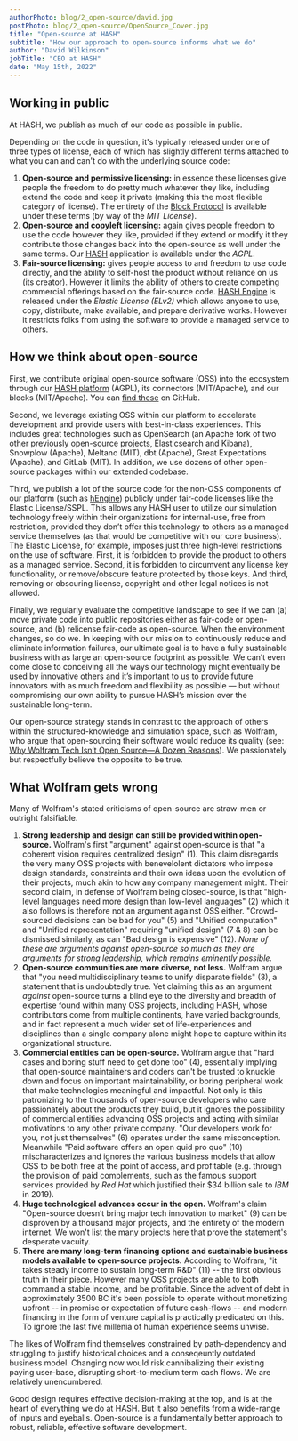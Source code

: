 ```yaml
---
authorPhoto: blog/2_open-source/david.jpg
postPhoto: blog/2_open-source/OpenSource_Cover.jpg
title: "Open-source at HASH"
subtitle: "How our approach to open-source informs what we do"
author: "David Wilkinson"
jobTitle: "CEO at HASH"
date: "May 15th, 2022"
---
```


## Working in public

At HASH, we publish as much of our code as possible in public.

Depending on the code in question, it's typically released under one of three types of license, each of which has slightly different terms attached to what you can and can't do with the underlying source code:

1. **Open-source and permissive licensing:** in essence these licenses give people the freedom to do pretty much whatever they like, including extend the code and keep it private (making this the most flexible category of license). The entirety of the [Block Protocol](https://github.com/blockprotocol/blockprotocol) is available under these terms (by way of the _MIT License_).
1. **Open-source and copyleft licensing:** again gives people freedom to use the code however they like, provided if they extend or modify it they contribute those changes back into the open-source as well under the same terms. Our [HASH](https://hash.ai/platform/hash) application is available under the _AGPL_.
1. **Fair-source licensing:** gives people access to and freedom to use code directly, and the ability to self-host the product without reliance on us (its creator). However it limits the ability of others to create competing commercial offerings based on the fair-source code. [HASH Engine](https://hash.ai/platform/engine) is released under the _Elastic License (ELv2)_ which allows anyone to use, copy, distribute, make available, and prepare derivative works. However it restricts folks from using the software to provide a managed service to others.

## How we think about open-source

First, we contribute original open-source software (OSS) into the ecosystem through our [HASH platform](https://hash.ai/platform/hash) (AGPL), its connectors (MIT/Apache), and our blocks (MIT/Apache). You can [find these](https://github.com/hashintel/hash/tree/main/packages/hash) on GitHub.

Second, we leverage existing OSS within our platform to accelerate development and provide users with best-in-class experiences. This includes great technologies such as OpenSearch (an Apache fork of two other previously open-source projects, Elasticsearch and Kibana), Snowplow (Apache), Meltano (MIT), dbt (Apache), Great Expectations (Apache), and GitLab (MIT). In addition, we use dozens of other open-source packages within our extended codebase.

Third, we publish a lot of the source code for the non-OSS components of our platform (such as [hEngine](https://hash.ai/platform/engine)) publicly under fair-code licenses like the Elastic License/SSPL. This allows any HASH user to utilize our simulation technology freely within their organizations for internal-use, free from restriction, provided they don’t offer this technology to others as a managed service themselves (as that would be competitive with our core business). The Elastic License, for example, imposes just three high-level restrictions on the use of software. First, it is forbidden to provide the product to others as a managed service. Second, it is forbidden to circumvent any license key functionality, or remove/obscure feature protected by those keys. And third, removing or obscuring license, copyright and other legal notices is not allowed.

Finally, we regularly evaluate the competitive landscape to see if we can (a) move private code into public repositories either as fair-code or open-source, and (b) relicense fair-code as open-source. When the environment changes, so do we. In keeping with our mission to continuously reduce and eliminate information failures, our ultimate goal is to have a fully sustainable business with as large an open-source footprint as possible. We can’t even come close to conceiving all the ways our technology might eventually be used by innovative others and it’s important to us to provide future innovators with as much freedom and flexibility as possible — but without compromising our own ability to pursue HASH’s mission over the sustainable long-term.

Our open-source strategy stands in contrast to the approach of others within the structured-knowledge and simulation space, such as Wolfram, who argue that open-sourcing their software would reduce its quality (see: <a href="https://blog.wolfram.com/2019/04/02/why-wolfram-tech-isnt-open-source-a-dozen-reasons/" rel="nofollow" target="_blank">Why Wolfram Tech Isn’t Open Source—A Dozen Reasons</a>). We passionately but respectfully believe the opposite to be true.

## What Wolfram gets wrong

Many of Wolfram's stated criticisms of open-source are straw-men or outright falsifiable.

1. **Strong leadership and design can still be provided within open-source.** Wolfram's first "argument" against open-source is that "a coherent vision requires centralized design" (1). This claim disregards the very many OSS projects with benevelolent dictators who impose design standards, constraints and their own ideas upon the evolution of their projects, much akin to how any company management might. Their second claim, in defense of Wolfram being closed-source, is that "high-level languages need more design than low-level languages" (2) which it also follows is therefore not an argument against OSS either. "Crowd-sourced decisions can be bad for you" (5) and "Unified computation" and "Unified representation" requiring "unified design" (7 & 8) can be dismissed similarly, as can "Bad design is expensive" (12). _None of these are arguments against open-source so much as they are arguments for strong leadership, which remains eminently possible._
1. **Open-source communities are more diverse, not less.** Wolfram argue that "you need multidisciplinary teams to unify disparate fields" (3), a statement that is undoubtedly true. Yet claiming this as an argument _against_ open-source turns a blind eye to the diversity and breadth of expertise found within many OSS projects, including HASH, whose contributors come from multiple continents, have varied backgrounds, and in fact represent a much wider set of life-experiences and disciplines than a single company alone might hope to capture within its organizational structure.
1. **Commercial entities can be open-source.** Wolfram argue that "hard cases and boring stuff need to get done too" (4), essentially implying that open-source maintainers and coders can't be trusted to knuckle down and focus on important maintainability, or boring peripheral work that make technologies meaningful and impactful. Not only is this patronizing to the thousands of open-source developers who care passionately about the products they build, but it ignores the possibility of commercial entities advancing OSS projects and acting with similar motivations to any other private company. "Our developers work for you, not just themselves" (6) operates under the same misconception. Meanwhile "Paid software offers an open quid pro quo" (10) mischaracterizes and ignores the various business models that allow OSS to be both free at the point of access, and profitable (e.g. through the provision of paid complements, such as the famous support services provided by _Red Hat_ which justified their $34 billion sale to _IBM_ in 2019).
1. **Huge technological advances occur in the open.** Wolfram's claim "Open-source doesn’t bring major tech innovation to market" (9) can be disproven by a thousand major projects, and the entirety of the modern internet. We won't list the many projects here that prove the statement's desperate vacuity.
1. **There are many long-term financing options and sustainable business models available to open-source projects.** According to Wolfram, "it takes steady income to sustain long-term R&D" (11) -- the first obvious truth in their piece. However many OSS projects are able to both command a stable income, and be profitable. Since the advent of debt in approximately 3500 BC it's been possible to operate without monetizing upfront -- in promise or expectation of future cash-flows -- and modern financing in the form of venture capital is practically predicated on this. To ignore the last five millenia of human experience seems unwise.

The likes of Wolfram find themselves constrained by path-dependency and struggling to justify historical choices and a conseqeuntly outdated business model. Changing now would risk cannibalizing their existing paying user-base, disrupting short-to-medium term cash flows. We are relatively unencumbered.

Good design requires effective decision-making at the top, and is at the heart of everything we do at HASH. But it also benefits from a wide-range of inputs and eyeballs. Open-source is a fundamentally better approach to robust, reliable, effective software development.
